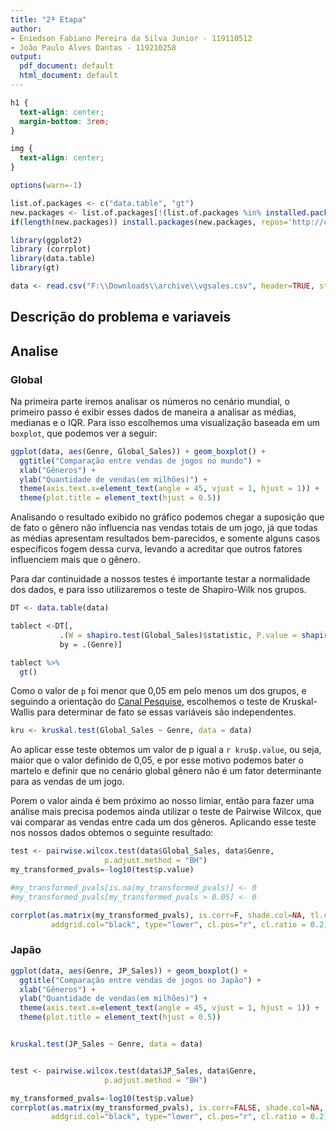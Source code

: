 ```yaml
---
title: "2ª Etapa"
author:
- Eniedson Fabiano Pereira da Silva Junior - 119110512
- João Paulo Alves Dantas - 119210258
output:
  pdf_document: default
  html_document: default
---
```


```css
h1 {
  text-align: center;
  margin-bottom: 3rem;
}

img {
  text-align: center;
}
```

```r
options(warn=-1)

list.of.packages <- c("data.table", "gt")
new.packages <- list.of.packages[!(list.of.packages %in% installed.packages()[,"Package"])]
if(length(new.packages)) install.packages(new.packages, repos='http://cran.us.r-project.org')

library(ggplot2)
library (corrplot)
library(data.table)
library(gt)

data <- read.csv("F:\\Downloads\\archive\\vgsales.csv", header=TRUE, stringsAsFactors=FALSE, nrows=500)
```

## Descrição do problema e variaveis

## Analise

### Global

Na primeira parte iremos analisar os números no cenário mundial, o primeiro passo é exibir esses dados de maneira a analisar as médias, medianas e o IQR. Para isso escolhemos uma visualização baseada em um `boxplot`, que podemos ver a seguir:  

```r

ggplot(data, aes(Genre, Global_Sales)) + geom_boxplot() +
  ggtitle("Comparação entre vendas de jogos no mundo") +
  xlab("Gêneros") + 
  ylab("Quantidade de vendas(em milhões)") +
  theme(axis.text.x=element_text(angle = 45, vjust = 1, hjust = 1)) +
  theme(plot.title = element_text(hjust = 0.5))


```

Analisando o resultado exibido no gráfico podemos chegar a suposição que de fato o gênero não influencia nas vendas totais de um jogo, já que todas as médias apresentam resultados bem-parecidos, e somente alguns casos específicos fogem dessa curva, levando a acreditar que outros fatores influenciem mais que o gênero.  

Para dar continuidade a nossos testes é importante testar a normalidade dos dados, e para isso utilizaremos o teste de Shapiro-Wilk nos grupos.  

```r

DT <- data.table(data)

tablect <-DT[,
           .(W = shapiro.test(Global_Sales)$statistic, P.value = shapiro.test(Global_Sales)$p.value),
           by = .(Genre)]

tablect %>%
  gt()

```
  
Como o valor de `p` foi menor que 0,05 em pelo menos um dos grupos, e seguindo a orientação do [Canal Pesquise](https://www.canalpesquise.com.br/tut-1tutorialestatistico-1/tut-2), escolhemos o teste de Kruskal-Wallis para determinar de fato se essas variáveis são independentes.

```r

kru <- kruskal.test(Global_Sales ~ Genre, data = data)
```

Ao aplicar esse teste obtemos um valor de p igual a `r kru$p.value`, ou seja, maior que o valor definido de 0,05, e por esse motivo podemos bater o martelo e definir que no cenário global gênero não é um fator determinante para as vendas de um jogo.

Porem o valor ainda é bem próximo ao nosso limiar, então para fazer uma análise mais precisa podemos ainda utilizar o teste de Pairwise Wilcox, que vai comparar as vendas entre cada um dos gêneros. Aplicando esse teste nos nossos dados obtemos o seguinte resultado:

```r
test <- pairwise.wilcox.test(data$Global_Sales, data$Genre,
                     p.adjust.method = "BH")
my_transformed_pvals=-log10(test$p.value)

#my_transformed_pvals[is.na(my_transformed_pvals)] <- 0
#my_transformed_pvals[my_transformed_pvals > 0.05] <- 0

corrplot(as.matrix(my_transformed_pvals), is.corr=F, shade.col=NA, tl.col="black",
         addgrid.col="black", type="lower", cl.pos="r", cl.ratio = 0.2)
```


### Japão
```r

ggplot(data, aes(Genre, JP_Sales)) + geom_boxplot() +
  ggtitle("Comparação entre vendas de jogos no Japão") +
  xlab("Gêneros") + 
  ylab("Quantidade de vendas(em milhões)") +
  theme(axis.text.x=element_text(angle = 45, vjust = 1, hjust = 1)) +
  theme(plot.title = element_text(hjust = 0.5))


kruskal.test(JP_Sales ~ Genre, data = data)


test <- pairwise.wilcox.test(data$JP_Sales, data$Genre,
                     p.adjust.method = "BH")

my_transformed_pvals=-log10(test$p.value)
corrplot(as.matrix(my_transformed_pvals), is.corr=FALSE, shade.col=NA, tl.col="black",
         addgrid.col="black", type="lower", cl.pos="r", cl.ratio = 0.2)
```
